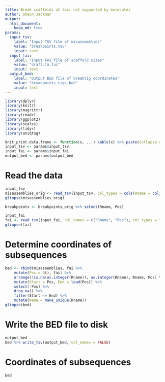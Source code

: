 ```yaml
---
title: Break scaffolds at loci not supported by molecules
author: Shaun Jackman
output:
  html_document:
    keep_md: true
params:
  input_tsv:
    label: "Input TSV file of misassemblies"
    value: "breakpoints.tsv"
    input: text
  input_fai:
    label: "Input FAI file of scaffold sizes"
    value: "draft.fa.fai"
    input: text
  output_bed:
    label: "Output BED file of breaktig coordinates"
    value: "breakpoints.tigs.bed"
    input: text
---
```


```r
library(dplyr)
library(knitr)
library(magrittr)
library(readr)
library(ggplot2)
library(scales)
library(tidyr)
library(uniqtag)

knit_print.data.frame <- function(x, ...) kable(x) %>% paste(collapse = "\n") %>% asis_output
input_tsv <- params$input_tsv
input_fai <- params$input_fai
output_bed <- params$output_bed
```

# Read the data
```r
input_tsv
misassemblies_orig <- read_tsv(input_tsv, col_types = cols(Rname = col_character()))
glimpse(misassemblies_orig)

breakpoints <- breakpoints_orig %>% select(Rname, Pos)

input_fai
fai <- read_tsv(input_fai, col_names = c("Rname", "Pos"), col_types = "ci---")
glimpse(fai)
```

# Determine coordinates of subsequences
```r
bed <- rbind(misassemblies, fai %>%
	mutate(Pos = 0L), fai) %>%
	arrange(!is.na(as.integer(Rname)), as.integer(Rname), Rname, Pos) %>%
	mutate(Start = Pos, End = lead(Pos)) %>%
	select(-Pos) %>%
	drop_na() %>%
	filter(Start <= End) %>%
	mutate(Name = make_unique(Rname))
glimpse(bed)
```

# Write the BED file to disk
```r
output_bed
bed %>% write_tsv(output_bed, col_names = FALSE)
```

# Coordinates of subsequences
```r
bed
```
